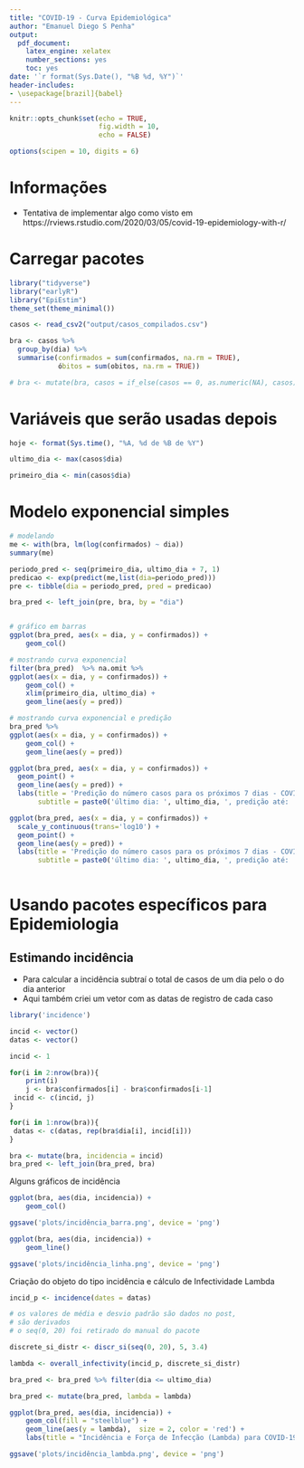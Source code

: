 ---
title: "COVID-19 - Curva Epidemiológica"
author: "Emanuel Diego S Penha"
output:
  pdf_document:
    latex_engine: xelatex
    number_sections: yes
    toc: yes
date: '`r format(Sys.Date(), "%B %d, %Y")`'
header-includes:
- \usepackage[brazil]{babel}
---

```{r setup, include=FALSE}
knitr::opts_chunk$set(echo = TRUE,
                      fig.width = 10,
                      echo = FALSE)

options(scipen = 10, digits = 6)
```

# Informações

- Tentativa de implementar algo como visto em 
https://rviews.rstudio.com/2020/03/05/covid-19-epidemiology-with-r/

# Carregar pacotes

```{r}
library("tidyverse")
library("earlyR")
library("EpiEstim")
theme_set(theme_minimal())

casos <- read_csv2("output/casos_compilados.csv")

bra <- casos %>%
  group_by(dia) %>%
  summarise(confirmados = sum(confirmados, na.rm = TRUE),
            óbitos = sum(obitos, na.rm = TRUE)) 

# bra <- mutate(bra, casos = if_else(casos == 0, as.numeric(NA), casos)) 
```

# Variáveis que serão usadas depois
```{r}
hoje <- format(Sys.time(), "%A, %d de %B de %Y")

ultimo_dia <- max(casos$dia)

primeiro_dia <- min(casos$dia)

```

# Modelo exponencial simples

```{r}
# modelando
me <- with(bra, lm(log(confirmados) ~ dia))
summary(me)

periodo_pred <- seq(primeiro_dia, ultimo_dia + 7, 1)
predicao <- exp(predict(me,list(dia=periodo_pred)))
pre <- tibble(dia = periodo_pred, pred = predicao)

bra_pred <- left_join(pre, bra, by = "dia")


# gráfico em barras
ggplot(bra_pred, aes(x = dia, y = confirmados)) +
	geom_col() 

# mostrando curva exponencial 
filter(bra_pred)  %>% na.omit %>%
ggplot(aes(x = dia, y = confirmados)) +
	geom_col() +
	xlim(primeiro_dia, ultimo_dia) +
	geom_line(aes(y = pred))

# mostrando curva exponencial e predição
bra_pred %>%
ggplot(aes(x = dia, y = confirmados)) +
	geom_col() +
	geom_line(aes(y = pred))

ggplot(bra_pred, aes(x = dia, y = confirmados)) +
  geom_point() +
  geom_line(aes(y = pred)) + 
  labs(title = 'Predição do número casos para os próximos 7 dias - COVID-19',
       subtitle = paste0('último dia: ', ultimo_dia, ', predição até: ', ultimo_dia + 7) ) 

ggplot(bra_pred, aes(x = dia, y = confirmados)) +
  scale_y_continuous(trans='log10') + 
  geom_point() +
  geom_line(aes(y = pred)) + 
  labs(title = 'Predição do número casos para os próximos 7 dias - COVID-19',
       subtitle = paste0('último dia: ', ultimo_dia, ', predição até: ', ultimo_dia + 7) ) 
  

```

# Usando pacotes específicos para Epidemiologia


## Estimando incidência
- Para calcular a incidência subtraí o total de casos de um dia pelo o do dia anterior
- Aqui também criei um vetor com as datas de registro de cada caso

```{r}
library('incidence')

incid <- vector()
datas <- vector()

incid <- 1

for(i in 2:nrow(bra)){
	print(i)
	j <- bra$confirmados[i] - bra$confirmados[i-1]
 incid <- c(incid, j)
}

for(i in 1:nrow(bra)){
 datas <- c(datas, rep(bra$dia[i], incid[i]))
}

bra <- mutate(bra, incidencia = incid)
bra_pred <- left_join(bra_pred, bra)

```

Alguns gráficos de incidência


```{r}

ggplot(bra, aes(dia, incidencia)) + 
	geom_col() 

ggsave('plots/incidência_barra.png', device = 'png')

ggplot(bra, aes(dia, incidencia)) + 
	geom_line() 

ggsave('plots/incidência_linha.png', device = 'png')
```

Criação do objeto do tipo incidência e cálculo de Infectividade Lambda

```{r}
incid_p <- incidence(dates = datas)

# os valores de média e desvio padrão são dados no post, 
# são derivados 
# o seq(0, 20) foi retirado do manual do pacote 

discrete_si_distr <- discr_si(seq(0, 20), 5, 3.4)

lambda <- overall_infectivity(incid_p, discrete_si_distr)

bra_pred <- bra_pred %>% filter(dia <= ultimo_dia)

bra_pred <- mutate(bra_pred, lambda = lambda) 

ggplot(bra_pred, aes(dia, incidencia)) +
	geom_col(fill = "steelblue") +
	geom_line(aes(y = lambda),  size = 2, color = 'red') +
	labs(title = "Incidência e Força de Infecção (Lambda) para COVID-19, Brasil")

ggsave('plots/incidência_lambda.png', device = 'png')

```





